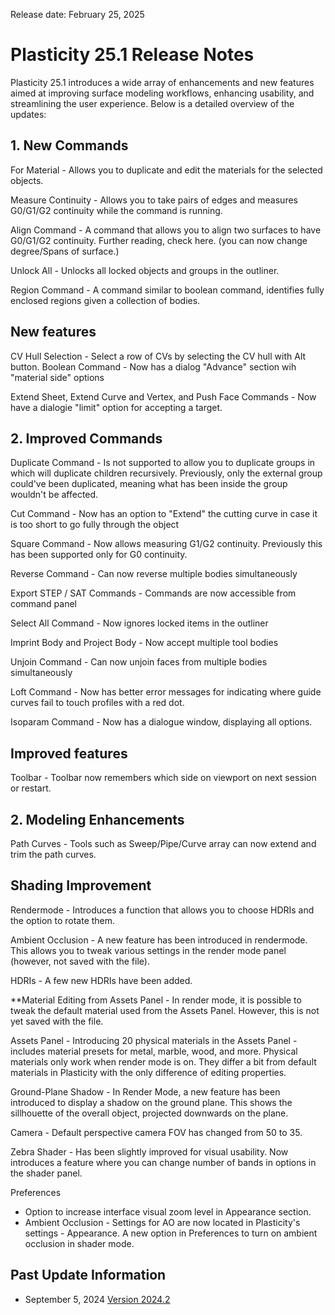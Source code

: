 
Release date: February 25, 2025

# Plasticity 25.1 Release Notes  

Plasticity 25.1 introduces a wide array of enhancements and new features aimed at improving surface modeling workflows, enhancing usability, and streamlining the user experience. Below is a detailed overview of the updates:  

## 1. New Commands

For Material - Allows you to duplicate and edit the materials for the selected objects. 

Measure Continuity - Allows you to take pairs of edges and measures G0/G1/G2 continuity while the command is running.

Align Command - A command that allows you to align two surfaces to have G0/G1/G2 continuity. Further reading, check here. (you can now change degree/Spans of surface.)

Unlock All - Unlocks all locked objects and groups in the outliner.

Region Command - A command similar to boolean command, identifies fully enclosed regions given a collection of bodies.

## New features

CV Hull Selection - Select a row of CVs by selecting the CV hull with Alt button.
Boolean Command - Now has a dialog "Advance" section wih "material side" options

Extend Sheet, Extend Curve and Vertex, and Push Face Commands - Now have a dialogie "limit" option for accepting a target.

## 2. Improved Commands

Duplicate Command - Is not supported to allow you to duplicate groups in which will duplicate children recursively. Previously, only the external group could've been duplicated, meaning what has been inside the group wouldn't be affected.

Cut Command - Now has an option to "Extend" the cutting curve in case it is too short to go fully through the object

Square Command - Now allows measuring G1/G2 continuity. Previously this has been supported only for G0 continuity.

Reverse Command - Can now reverse multiple bodies simultaneously

Export STEP / SAT Commands - Commands are now accessible from command panel

Select All Command - Now ignores locked items in the outliner

Imprint Body and Project Body - Now accept multiple tool bodies

Unjoin Command - Can now unjoin faces from multiple bodies simultaneously

Loft Command - Now has better error messages for indicating where guide curves fail to touch profiles with a red dot.

Isoparam Command - Now has a dialogue window, displaying all options.

## Improved features

Toolbar - Toolbar now remembers which side on viewport on next session or restart.

## 2. Modeling Enhancements

Path Curves - Tools such as Sweep/Pipe/Curve array can now extend and trim the path curves.



## Shading Improvement

Rendermode - Introduces a function that allows you to choose HDRIs and the option to rotate them.

Ambient Occlusion - A new feature has been introduced in rendermode. This allows you to tweak various settings in the render mode panel (however, not saved with the file). 

HDRIs - A few new HDRIs have been added.

**Material Editing from Assets Panel - In render mode, it is possible to tweak the default material used from the Assets Panel. However, this is not yet saved with the file.

Assets Panel - Introducing 20 physical materials in the Assets Panel - includes material presets for metal, marble, wood, and more. Physical materials only work when render mode is on. They differ a bit from default materials in Plasticity with the only difference of editing properties.

Ground-Plane Shadow - In Render Mode, a new feature has been introduced to display a shadow on the ground plane. This shows the sillhouette of the overall object, projected downwards on the plane.

Camera - Default perspective camera FOV has changed from 50 to 35. 

Zebra Shader - Has been slightly improved for visual usability. Now introduces a feature where you can change number of bands in options in the shader panel.

Preferences 

- Option to increase interface visual zoom level in Appearance section.
- Ambient Occlusion - Settings for AO are now located in Plasticity's settings - Appearance. A new option in Preferences to turn on ambient occlusion in shader mode.


## Past Update Information

- September 5, 2024 [Version 2024.2](/release-notes/whats-new-2024.2)